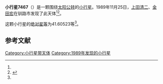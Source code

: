 {{Infobox planet
| bgcolour = #FFFFC0
| name = 7467
| symbol = 
| image = 
| caption = 
| discovery = yes
| discovery_ref = 
| discoverer = [[上田清二|上田清二]]、[[金田宏|金田宏]]
| discovery_site = [[钏路市|钏路市]] 
| discovered = 1989年11月25日
| designations = yes
| mp_name = 
| named_after = 
| alt_names = 
| mp_category = [[越火小行星|越火小行星]]
| orbit_ref = <ref name="a">[http://ssd.jpl.nasa.gov/sbdb.cgi?sstr=7467 7467] {{Wayback|url=http://ssd.jpl.nasa.gov/sbdb.cgi?sstr=7467 |date=20210831234949 }}，小行星數據庫瀏覽器（JPL Small-Body Database Browser）－[[美国国家航空航天局|美国国家航空航天局]]喷气推进实验室</ref>
| epoch = 2456400.5 (2013年4月18日更新)
| aphelion = {{convert|1.8636932|AU|km|3|abbr=on|lk=out}}
| perihelion = {{convert|1.4445550|AU|km|3|abbr=on}}
| semimajor = {{convert|1.6541241|AU|km|3|abbr=on}}
| eccentricity = 0.1266949
| period = 777.0528522 [[日|日]]<br />2.13[[儒略年|儒略年]]
| avg_speed = 
| inclination = 15.90193
| asc_node = 69.11701
| mean_anomaly = 
| arg_peri = 41.60523
| satellites = 
| physical_characteristics = yes
| dimensions = 
| mass = 
| density = 
| surface_grav = 
| escape_velocity = 
| sidereal_day = 
| axial_tilt = 
| pole_ecliptic_lat = 
| pole_ecliptic_lon = 
| albedo = 
| temperatures= 
| temp_name1 = 
| mean_temp_1 = 
| max_temp_1 = 
| temp_name2 = 
| max_temp_2 = 
| spectral_type = 
| abs_magnitude = 41.60523
}}

'''小行星7467'''（{{lang-en|7467}}）是一颗围绕[[太阳|太阳]][[公转|公转]]的[[小行星|小行星]]。1989年11月25日，[[上田清二|上田清二]]、[[金田宏|金田宏]]在钏路市发现了此天体<ref name="a" /><ref>{{cite news|title=小行星列表|url=http://cfa-www.harvard.edu/iau/lists/NumberedMPs.txt|accessdate=2013-07-08|newspaper=哈佛大学|archive-date=2008-05-17|archive-url=https://web.archive.org/web/20080517010638/http://cfa-www.harvard.edu/iau/lists/NumberedMPs.txt|dead-url=no}}</ref>。

这颗小行星的[[绝对星等|绝对星等]]为41.60523等<ref name="a" />。

==参考文献==
{{reflist}}
{{Minor Planet Number|[[小行星7466|小行星7466]]|[[小行星7468|小行星7468]]}}

{{小天体}}

[[Category:小行星带天体|Category:小行星带天体]]
[[Category:1989年发现的小行星|Category:1989年发现的小行星]]

{{asteroid-stub}}